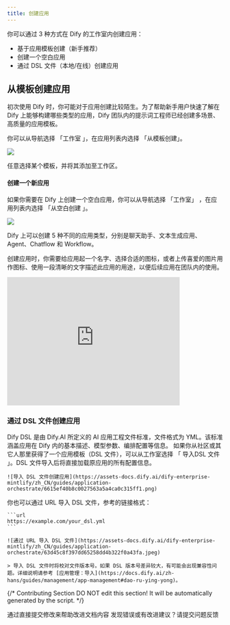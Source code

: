 ```yaml
---
title: 创建应用
---
```


你可以通过 3 种方式在 Dify 的工作室内创建应用：

* 基于应用模板创建（新手推荐）
* 创建一个空白应用
* 通过 DSL 文件（本地/在线）创建应用

## 从模板创建应用

初次使用 Dify 时，你可能对于应用创建比较陌生。为了帮助新手用户快速了解在 Dify 上能够构建哪些类型的应用，Dify 团队内的提示词工程师已经创建多场景、高质量的应用模板。

你可以从导航选择 「工作室 」，在应用列表内选择 「从模板创建」。

![](https://assets-docs.dify.ai/2025/04/30b22b65fd5dc3843a264aaad28c3495.png)

任意选择某个模板，并将其添加至工作区。

#### 创建一个新应用

如果你需要在 Dify 上创建一个空白应用，你可以从导航选择 「工作室」 ，在应用列表内选择 「从空白创建 」。

![](https://assets-docs.dify.ai/2025/04/dc7550d48fbd76528d7ea88588e207c8.png)

Dify 上可以创建 5 种不同的应用类型，分别是聊天助手、文本生成应用、Agent、Chatflow 和 Workflow。

创建应用时，你需要给应用起一个名字、选择合适的图标，或者上传喜爱的图片用作图标、使用一段清晰的文字描述此应用的用途，以便后续应用在团队内的使用。

<iframe
  src="https://www.motionshot.app/walkthrough/6765339bcf1efee248025520/embed?fullscreen=1&hideCopy=1&hideDownload=1&hideSteps=1"
  width="80%"
  height="300px"
  frameborder="0"
  allowfullscreen
></iframe>

### 通过 DSL 文件创建应用

<Info>
Dify DSL 是由 Dify.AI 所定义的 AI 应用工程文件标准，文件格式为 YML。该标准涵盖应用在 Dify 内的基本描述、模型参数、编排配置等信息。
</Info>

<Tabs>
  <Tab title="本地导入">
    如果你从社区或其它人那里获得了一个应用模板（DSL 文件），可以从工作室选择 「 导入DSL 文件 」。DSL 文件导入后将直接加载原应用的所有配置信息。
    
    ![导入 DSL 文件创建应用](https://assets-docs.dify.ai/dify-enterprise-mintlify/zh_CN/guides/application-orchestrate/6615ef40b8c0027563a5a4ca0c315ff1.png)
  </Tab>
  <Tab title="URL 导入">
    你也可以通过 URL 导入 DSL 文件，参考的链接格式：

    ```url
    https://example.com/your_dsl.yml
    ```

    ![通过 URL 导入 DSL 文件](https://assets-docs.dify.ai/dify-enterprise-mintlify/zh_CN/guides/application-orchestrate/63d45c8f397dd65258dd4b322f0a43fa.jpeg)

    > 导入 DSL 文件时将校对文件版本号。如果 DSL 版本号差异较大，有可能会出现兼容性问题。详细说明请参考 [应用管理：导入](https://docs.dify.ai/zh-hans/guides/management/app-management#dao-ru-ying-yong)。
  </Tab>
</Tabs>

{/*
Contributing Section
DO NOT edit this section!
It will be automatically generated by the script.
*/}

<CardGroup cols="2">
    <Card
        title="编辑此页面"
        icon="pen-to-square"
        href="https://github.com/langgenius/dify-docs-mintlify/edit/main/zh-hans/guides/application-orchestrate/creating-an-application.mdx"
    >
        通过直接提交修改来帮助改进文档内容
    </Card>
    <Card
        title="提交问题"
        icon="github"
        href="https://github.com/langgenius/dify-docs-mintlify/issues/new?title=文档问题%3A%20ing-an-applicat&body=%23%23%20问题描述%0A%3C%21--%20请简要描述您发现的问题%20--%3E%0A%0A%23%23%20页面链接%0Ahttps%3A%2F%2Fgithub.com%2Flanggenius%2Fdify-docs-mintlify%2Fblob%2Fmain%2Fzh-hans/guides/application-orchestrate%2Fcreating-an-application.mdx%0A%0A%23%23%20建议修改%0A%3C%21--%20如果有具体的修改建议，请在此说明%20--%3E%0A%0A%3C%21--%20感谢您对文档质量的关注！%20--%3E"
    >
        发现错误或有改进建议？请提交问题反馈
    </Card>
</CardGroup>
